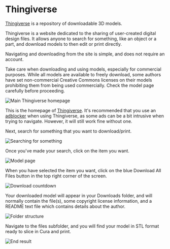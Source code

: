 
# Thingiverse

[Thingiverse](https://thingiverse.com) is a repository of downloadable 3D models.

Thingiverse is a website dedicated to the sharing of user-created digital design files. It allows anyone to search for something, like an object or a part, and download models to then edit or print directly. 

Navigating and downloading from the site is simple, and does not require an account.


<Callout type="warning" emoji="⚠️">
Take care when downloading and using models, especially for commercial purposes. While all models are available to freely download, some authors have set non-commercial Creative Commons licenses on their models prohibiting them from being used commercially. Check the model page carefully before proceeding.
</Callout>

![Main Thingiverse homepage](https://media.tewahi.com/thingiverse1.png)

This is the homepage of [Thingiverse](https://thingiverse.com). It's recommended that you use an [adblocker](https://ublockorigin.com/) when using Thingiverse, as some ads can be a bit intrusive when trying to navigate. However, it will still work fine without one.

Next, search for something that you want to download/print.

![Searching for something](https://media.tewahi.com/thingiverse2.png)

Once you've made your search, click on the item you want.

![Model page](https://media.tewahi.com/thingiverse3.png)

When you have selected the item you want, click on the blue Download All Files button in the top right corner of the screen.

![Download countdown](https://media.tewahi.com/thingiverse4.png)

Your downloaded model will appear in your Downloads folder, and will normally contain the file(s), some copyright license information, and a README text file which contains details about the author.

![Folder structure](https://media.tewahi.com/thingiverse5.png)

Navigate to the files subfolder, and you will find your model in STL format ready to slice in Cura and print.

![End result](https://media.tewahi.com/thingiverse6.png)